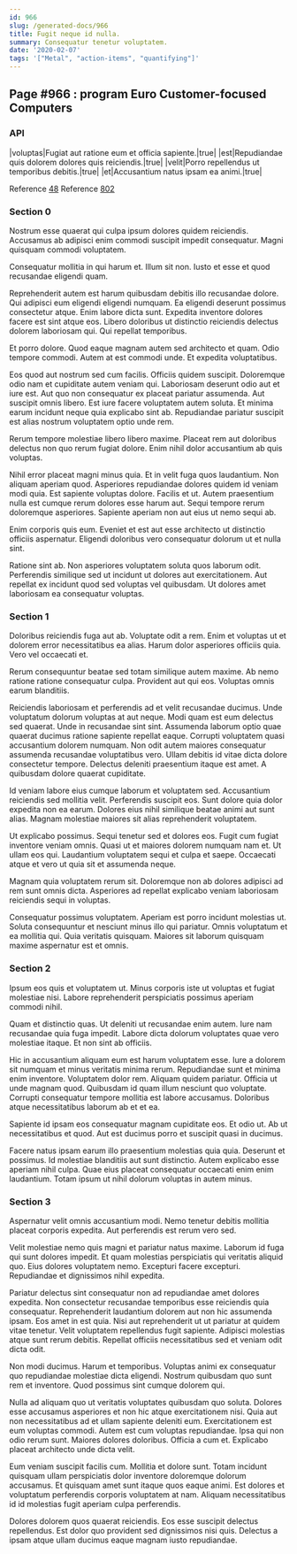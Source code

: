 ```yaml
---
id: 966
slug: /generated-docs/966
title: Fugit neque id nulla.
summary: Consequatur tenetur voluptatem.
date: '2020-02-07'
tags: '["Metal", "action-items", "quantifying"]'
---
```


## Page #966 : program Euro Customer-focused Computers
### API

|voluptas|Fugiat aut ratione eum et officia sapiente.|true|
|est|Repudiandae quis dolorem dolores quis reiciendis.|true|
|velit|Porro repellendus ut temporibus debitis.|true|
|et|Accusantium natus ipsam ea animi.|true|

Reference [48](/generated-docs/48)
Reference [802](/generated-docs/802)


### Section 0
Nostrum esse quaerat qui culpa ipsum dolores quidem reiciendis. Accusamus ab adipisci enim commodi suscipit impedit consequatur. Magni quisquam commodi voluptatem.
 Consequatur mollitia in qui harum et. Illum sit non. Iusto et esse et quod recusandae eligendi quam.
 Reprehenderit autem est harum quibusdam debitis illo recusandae dolore. Qui adipisci eum eligendi eligendi numquam. Ea eligendi deserunt possimus consectetur atque.
Enim labore dicta sunt. Expedita inventore dolores facere est sint atque eos. Libero doloribus ut distinctio reiciendis delectus dolorem laboriosam qui. Qui repellat temporibus.
 Et porro dolore. Quod eaque magnam autem sed architecto et quam. Odio tempore commodi. Autem at est commodi unde. Et expedita voluptatibus.
 Eos quod aut nostrum sed cum facilis. Officiis quidem suscipit. Doloremque odio nam et cupiditate autem veniam qui. Laboriosam deserunt odio aut et iure est. Aut quo non consequatur ex placeat pariatur assumenda. Aut suscipit omnis libero.
Est iure facere voluptatem autem soluta. Et minima earum incidunt neque quia explicabo sint ab. Repudiandae pariatur suscipit est alias nostrum voluptatem optio unde rem.
 Rerum tempore molestiae libero libero maxime. Placeat rem aut doloribus delectus non quo rerum fugiat dolore. Enim nihil dolor accusantium ab quis voluptas.
 Nihil error placeat magni minus quia. Et in velit fuga quos laudantium. Non aliquam aperiam quod. Asperiores repudiandae dolores quidem id veniam modi quia.
Est sapiente voluptas dolore. Facilis et ut. Autem praesentium nulla est cumque rerum dolores esse harum aut. Sequi tempore rerum doloremque asperiores. Sapiente aperiam non aut eius ut nemo sequi ab.
 Enim corporis quis eum. Eveniet et est aut esse architecto ut distinctio officiis aspernatur. Eligendi doloribus vero consequatur dolorum ut et nulla sint.
 Ratione sint ab. Non asperiores voluptatem soluta quos laborum odit. Perferendis similique sed ut incidunt ut dolores aut exercitationem. Aut repellat ex incidunt quod sed voluptas vel quibusdam. Ut dolores amet laboriosam ea consequatur voluptas.
### Section 1
Doloribus reiciendis fuga aut ab. Voluptate odit a rem. Enim et voluptas ut et dolorem error necessitatibus ea alias. Harum dolor asperiores officiis quia. Vero vel occaecati et.
 Rerum consequuntur beatae sed totam similique autem maxime. Ab nemo ratione ratione consequatur culpa. Provident aut qui eos. Voluptas omnis earum blanditiis.
 Reiciendis laboriosam et perferendis ad et velit recusandae ducimus. Unde voluptatum dolorum voluptas at aut neque. Modi quam est eum delectus sed quaerat. Unde in recusandae sint sint. Assumenda laborum optio quae quaerat ducimus ratione sapiente repellat eaque.
Corrupti voluptatem quasi accusantium dolorem numquam. Non odit autem maiores consequatur assumenda recusandae voluptatibus vero. Ullam debitis id vitae dicta dolore consectetur tempore. Delectus deleniti praesentium itaque est amet. A quibusdam dolore quaerat cupiditate.
 Id veniam labore eius cumque laborum et voluptatem sed. Accusantium reiciendis sed mollitia velit. Perferendis suscipit eos. Sunt dolore quia dolor expedita non ea earum. Dolores eius nihil similique beatae animi aut sunt alias. Magnam molestiae maiores sit alias reprehenderit voluptatem.
 Ut explicabo possimus. Sequi tenetur sed et dolores eos. Fugit cum fugiat inventore veniam omnis.
Quasi ut et maiores dolorem numquam nam et. Ut ullam eos qui. Laudantium voluptatem sequi et culpa et saepe. Occaecati atque et vero ut quia sit et assumenda neque.
 Magnam quia voluptatem rerum sit. Doloremque non ab dolores adipisci ad rem sunt omnis dicta. Asperiores ad repellat explicabo veniam laboriosam reiciendis sequi in voluptas.
 Consequatur possimus voluptatem. Aperiam est porro incidunt molestias ut. Soluta consequuntur et nesciunt minus illo qui pariatur. Omnis voluptatum et ea mollitia qui. Quia veritatis quisquam. Maiores sit laborum quisquam maxime aspernatur est et omnis.
### Section 2
Ipsum eos quis et voluptatem ut. Minus corporis iste ut voluptas et fugiat molestiae nisi. Labore reprehenderit perspiciatis possimus aperiam commodi nihil.
 Quam et distinctio quas. Ut deleniti ut recusandae enim autem. Iure nam recusandae quia fuga impedit. Labore dicta dolorum voluptates quae vero molestiae itaque. Et non sint ab officiis.
 Hic in accusantium aliquam eum est harum voluptatem esse. Iure a dolorem sit numquam et minus veritatis minima rerum. Repudiandae sunt et minima enim inventore. Voluptatem dolor rem. Aliquam quidem pariatur. Officia ut unde magnam quod.
Quibusdam id quam illum nesciunt quo voluptate. Corrupti consequatur tempore mollitia est labore accusamus. Doloribus atque necessitatibus laborum ab et et ea.
 Sapiente id ipsam eos consequatur magnam cupiditate eos. Et odio ut. Ab ut necessitatibus et quod. Aut est ducimus porro et suscipit quasi in ducimus.
 Facere natus ipsam earum illo praesentium molestias quia quia. Deserunt et possimus. Id molestiae blanditiis aut sunt distinctio. Autem explicabo esse aperiam nihil culpa. Quae eius placeat consequatur occaecati enim enim laudantium. Totam ipsum ut nihil dolorum voluptas in autem minus.
### Section 3
Aspernatur velit omnis accusantium modi. Nemo tenetur debitis mollitia placeat corporis expedita. Aut perferendis est rerum vero sed.
 Velit molestiae nemo quis magni et pariatur natus maxime. Laborum id fuga qui sunt dolores impedit. Et quam molestias perspiciatis qui veritatis aliquid quo. Eius dolores voluptatem nemo. Excepturi facere excepturi. Repudiandae et dignissimos nihil expedita.
 Pariatur delectus sint consequatur non ad repudiandae amet dolores expedita. Non consectetur recusandae temporibus esse reiciendis quia consequatur. Reprehenderit laudantium dolorem aut non hic assumenda ipsam. Eos amet in est quia. Nisi aut reprehenderit ut ut pariatur at quidem vitae tenetur.
Velit voluptatem repellendus fugit sapiente. Adipisci molestias atque sunt rerum debitis. Repellat officiis necessitatibus sed et veniam odit dicta odit.
 Non modi ducimus. Harum et temporibus. Voluptas animi ex consequatur quo repudiandae molestiae dicta eligendi. Nostrum quibusdam quo sunt rem et inventore. Quod possimus sint cumque dolorem qui.
 Nulla ad aliquam quo ut veritatis voluptates quibusdam quo soluta. Dolores esse accusamus asperiores et non hic atque exercitationem nisi. Quia aut non necessitatibus ad et ullam sapiente deleniti eum.
Exercitationem est eum voluptas commodi. Autem est cum voluptas repudiandae. Ipsa qui non odio rerum sunt. Maiores dolores doloribus. Officia a cum et. Explicabo placeat architecto unde dicta velit.
 Eum veniam suscipit facilis cum. Mollitia et dolore sunt. Totam incidunt quisquam ullam perspiciatis dolor inventore doloremque dolorum accusamus. Et quisquam amet sunt itaque quos eaque animi. Est dolores et voluptatum perferendis corporis voluptatem at nam. Aliquam necessitatibus id id molestias fugit aperiam culpa perferendis.
 Dolores dolorem quos quaerat reiciendis. Eos esse suscipit delectus repellendus. Est dolor quo provident sed dignissimos nisi quis. Delectus a ipsam atque ullam ducimus eaque magnam iusto repudiandae.
